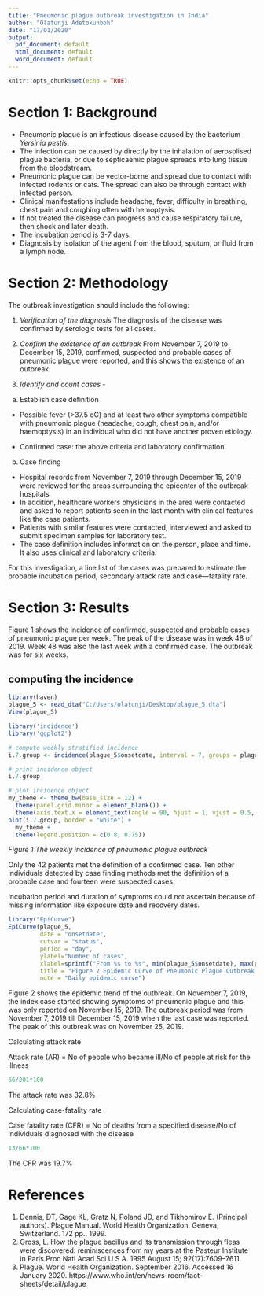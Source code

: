 ---
title: "Pneumonic plague outbreak investigation in India"
author: "Olatunji Adetokunboh"
date: "17/01/2020"
output:
  pdf_document: default
  html_document: default
  word_document: default
---

```{r setup, include=FALSE}
knitr::opts_chunk$set(echo = TRUE)
```


# Section 1: Background

-  Pneumonic plague is an infectious disease caused by the bacterium _Yersinia pestis_. 
-  The infection can be caused by directly by the inhalation of aerosolised plague bacteria, or due to septicaemic plague spreads into lung tissue from the bloodstream. 
-  Pneumonic plague can be vector-borne and spread due to contact with infected rodents or cats. The spread can also be through contact with infected person.  
-  Clinical manifestations include headache, fever, difficulty in breathing, chest pain and coughing often with hemoptysis.
-  If not treated the disease can progress and cause respiratory failure, then shock and later death. 
-  The incubation period is 3-7 days.
-  Diagnosis by isolation of the agent from the blood, sputum, or fluid from a lymph node. 



# Section 2: Methodology

The outbreak investigation should include the following:
  
1.	_Verification of the diagnosis_
The diagnosis of the disease was confirmed by serologic tests for all cases.

2.	_Confirm the existence of an outbreak_
From November 7, 2019 to December 15, 2019, confirmed, suspected and probable cases of pneumonic plague were reported, and this shows the existence of an outbreak. 

3.	_Identify and count cases_ - 
  
  a.	Establish case definition
-	Possible fever (>37.5 oC) and at least two other symptoms compatible with pneumonic plague (headache, cough, chest pain, and/or haemoptysis) in an individual who did not have another proven etiology.

-	Confirmed case: the above criteria and laboratory confirmation.

b.	Case finding
-	Hospital records from November 7, 2019 through December 15, 2019 were reviewed for the areas surrounding the epicenter of the outbreak hospitals.
-	In addition, healthcare workers physicians in the area were contacted and asked to report patients seen in the last month with clinical features like the case patients. 
-	Patients with similar features were contacted, interviewed and asked to submit specimen samples for laboratory test.
-	The case definition includes information on the person, place and time. It also uses clinical and laboratory criteria. 


For this investigation, a line list of the cases was prepared to estimate the probable incubation period, secondary attack rate and case—fatality rate.

# Section 3: Results

Figure 1 shows the incidence of confirmed, suspected and probable cases of pneumonic plague per week. The peak of the disease was in week 48 of 2019. Week 48 
was also the last week with a confirmed case. The outbreak was for six weeks.

## computing the incidence


```{r}
library(haven)
plague_5 <- read_dta("C:/Users/olatunji/Desktop/plague_5.dta")
View(plague_5)

library('incidence')
library('ggplot2')

# compute weekly stratified incidence
i.7.group <- incidence(plague_5$onsetdate, interval = 7, groups = plague_5$status)

# print incidence object
i.7.group

# plot incidence object
my_theme <- theme_bw(base_size = 12) +
  theme(panel.grid.minor = element_blank()) +
  theme(axis.text.x = element_text(angle = 90, hjust = 1, vjust = 0.5, color = "black"))
plot(i.7.group, border = "white") +
  my_theme +
  theme(legend.position = c(0.8, 0.75))
```

 _Figure 1 The weekly incidence of pneumonic plague outbreak_ 

Only the 42 patients met the definition of a confirmed case. Ten other individuals detected by case finding methods met the definition of a probable case and fourteen were suspected cases.  

Incubation period and duration of symptoms could not ascertain because of missing information like exposure date and recovery dates.



```{r}

library("EpiCurve")
EpiCurve(plague_5,
         date = "onsetdate",
         cutvar = "status",
         period = "day",
         ylabel="Number of cases",
         xlabel=sprintf("From %s to %s", min(plague_5$onsetdate), max(plague_5$onsetdate)),
         title = "Figure 2 Epidemic Curve of Pneumonic Plague Outbreak in India",
         note = "Daily epidemic curve")
```


Figure 2 shows the epidemic trend of the outbreak. On November 7, 2019, the index case started showing symptoms of pneumonic plague and this was only reported on November 15, 2019. 
The outbreak period was from November 7, 2019 till December 15, 2019 when the last case was reported.
The peak of this outbreak was on November 25, 2019.

Calculating attack rate

Attack rate (AR)  =  No of people who became ill/No of people at risk for the illness

```{r}
66/201*100
```

The attack rate was 32.8%

Calculating case-fatality rate

Case fatality rate (CFR) = No of deaths from a specified disease/No of individuals diagnosed with the disease

```{r}
13/66*100
```

  
The CFR was 19.7%
  
  
# References
  
1.	Dennis, DT, Gage KL, Gratz N, Poland JD, and Tikhomirov E. (Principal authors). Plague Manual. World Health Organization. Geneva, Switzerland. 172 pp., 1999.
2.	Gross, L. How the plague bacillus and its transmission through fleas were discovered: reminiscences from my years at the Pasteur Institute in Paris.Proc Natl Acad Sci U S A. 1995 August 15; 92(17):7609–7611.
3.	Plague. World Health Organization. September 2016. Accessed 16 January 2020. https://www.who.int/en/news-room/fact-sheets/detail/plague 

